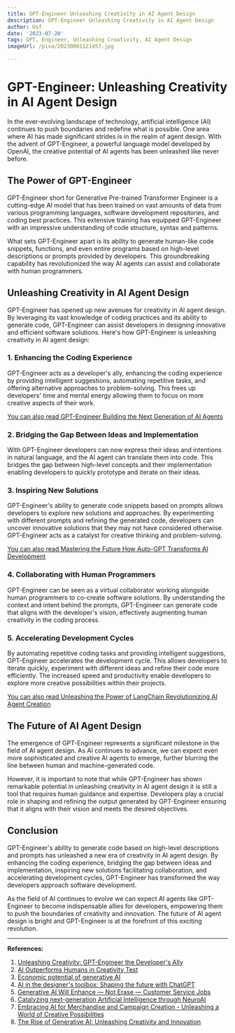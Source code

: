```yaml
---
title: GPT-Engineer Unleashing Creativity in AI Agent Design
description: GPT-Engineer Unleashing Creativity in AI Agent Design
author: Usf
date: '2023-07-20'
tags: GPT, Engineer, Unleashing Creativity, AI Agent Design
imageUrl: /pixa/20230801121457.jpg

---
```

# GPT-Engineer: Unleashing Creativity  in AI Agent Design

In the ever-evolving  landscape of technology, artificial intelligence (AI) continues to push boundaries and  redefine  what is possible. One area where AI has made  significant  strides is in the realm of  agent design.  With the advent of GPT-Engineer, a powerful language model developed by OpenAI, the creative potential of AI agents has been unleashed like never before.

## The Power of GPT-Engineer

GPT-Engineer short for Generative Pre-trained Transformer Engineer is a  cutting-edge AI model that has been trained on vast amounts of data  from various programming  languages, software  development repositories, and coding best practices.  This extensive training has equipped GPT-Engineer with an impressive understanding of code structure, syntax and patterns.

What sets  GPT-Engineer apart is its ability to generate human-like  code snippets, functions, and even entire programs based on high-level descriptions or prompts provided by developers.  This groundbreaking capability has revolutionized the  way AI agents can assist and collaborate with human programmers.

## Unleashing Creativity in AI Agent Design

GPT-Engineer has opened up new  avenues for creativity in AI agent design. By leveraging its  vast knowledge of coding practices and  its ability to generate code, GPT-Engineer can assist developers in designing innovative and  efficient software solutions. Here's how GPT-Engineer is unleashing creativity in AI  agent design:

### 1. Enhancing the Coding  Experience

GPT-Engineer acts  as a developer's ally, enhancing the coding experience by providing intelligent suggestions, automating repetitive tasks, and offering alternative approaches to problem-solving. This frees up developers'  time and mental energy allowing them  to focus on more creative  aspects of their  work.

[You can also read  GPT-Engineer Building the  Next Generation of  AI Agents](GPT-Engineer%20Building%20the%20Next%20Generation%20of%20AI%20Agents)


###  2. Bridging the Gap Between Ideas and Implementation

With  GPT-Engineer developers can now express their ideas and intentions in natural language, and the AI agent can  translate them into code. This bridges the  gap between high-level  concepts and their  implementation enabling developers to quickly prototype  and iterate on their ideas.

### 3.  Inspiring New Solutions

GPT-Engineer's ability to generate code snippets based on prompts allows developers to explore new solutions and approaches. By experimenting with different prompts and refining the generated code, developers can uncover innovative solutions that they may not have considered otherwise. GPT-Engineer acts as a catalyst for creative thinking and problem-solving.

[You can also read Mastering the Future How Auto-GPT Transforms AI Development](Mastering%20the%20Future%20How%20Auto-GPT%20Transforms%20AI%20Development)


### 4. Collaborating with Human Programmers

GPT-Engineer can be seen as a virtual  collaborator working alongside human programmers to  co-create software solutions. By  understanding the context  and intent behind the prompts, GPT-Engineer can  generate code that  aligns with the developer's vision, effectively  augmenting human creativity in the coding process.

### 5. Accelerating Development Cycles

By  automating repetitive coding tasks and  providing intelligent suggestions,  GPT-Engineer accelerates the development cycle. This  allows developers to  iterate quickly, experiment with different ideas and refine their code more  efficiently. The increased speed and productivity enable  developers to explore  more creative possibilities within their projects.

[You can also read Unleashing the Power of LangChain Revolutionizing AI Agent  Creation](Unleashing%20the%20Power%20of%20LangChain%20Revolutionizing%20AI%20Agent%20Creation)


## The Future of AI Agent Design

The  emergence of GPT-Engineer represents a significant milestone in the field of AI  agent design. As AI continues to  advance, we can expect even more sophisticated and creative AI agents to emerge,  further blurring the line between human and  machine-generated code.

However, it is important to note that while GPT-Engineer has shown remarkable potential in unleashing creativity in AI agent design it is still a tool that requires human guidance and expertise.  Developers  play a crucial role in shaping and refining the output generated by GPT-Engineer ensuring that it aligns with their vision and meets the desired objectives.

## Conclusion

GPT-Engineer's ability to generate code based on high-level descriptions and  prompts has unleashed a new era of creativity in AI agent design.  By enhancing the coding experience, bridging the gap between ideas and implementation,  inspiring new solutions facilitating collaboration, and accelerating development cycles, GPT-Engineer has transformed the way developers approach software development.

As  the field of AI continues to evolve we can expect AI agents  like GPT-Engineer to become indispensable allies for developers, empowering them to push the boundaries of creativity and innovation. The future of AI  agent design is bright and GPT-Engineer is at the forefront  of this exciting revolution.

---

**References:**

1. [Unleashing  Creativity: GPT-Engineer the Developer's Ally](https://medium.com/@engg.vikassalaria/unleashing-creativity-gpt-engineer-the-developers-ally-499dd6a1a01d)
2. [AI Outperforms Humans in Creativity Test](https://neurosciencenews.com/ai-creativity-23585/)
3. [Economic potential  of generative AI](https://www.mckinsey.com/capabilities/mckinsey-digital/our-insights/the-economic-potential-of-generative-ai-the-next-productivity-frontier)
4. [AI in the designer's toolbox: Shaping  the future with ChatGPT](https://www.intercom.com/blog/podcasts/product-design-ai-chatgpt/)
5. [Generative AI  Will Enhance — Not Erase — Customer Service Jobs](https://hbr.org/2023/03/generative-ai-will-enhance-not-erase-customer-service-jobs)
6. [Catalyzing next-generation Artificial Intelligence through NeuroAI](https://www.nature.com/articles/s41467-023-37180-x)
7. [Embracing AI for Merchandise and Campaign Creation - Unleashing a World  of Creative Possibilities](https://www.linkedin.com/pulse/embracing-ai-merchandise-campaign-creation-world-creative-sharma)
8. [The Rise of Generative AI:  Unleashing Creativity and Innovation](https://www.linkedin.com/pulse/rise-generative-ai-unleashing-creativity-innovation-technology)